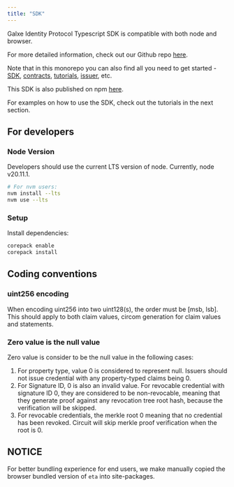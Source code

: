```yaml
---
title: "SDK"
---
```


Galxe Identity Protocol Typescript SDK is compatible with both node and browser.

For more detailed information, check out our Github repo [here](https://github.com/Galxe/identity-protocol/tree/main/packages/sdk).

Note that in this monorepo you can also find all you need to get started - [SDK](https://github.com/Galxe/identity-protocol/tree/main/packages/sdk), [contracts](https://github.com/Galxe/identity-protocol/tree/main/packages/evm-contracts), [tutorials](https://github.com/Galxe/identity-protocol/tree/main/apps/tutorial), [issuer](https://github.com/Galxe/identity-protocol/tree/main/apps/issuer), etc.

This SDK is also published on npm [here](https://www.npmjs.com/package/@galxe-identity-protocol/sdk).

For examples on how to use the SDK, check out the tutorials in the next section.

## For developers

### Node Version

Developers should use the current LTS version of node. Currently, node v20.11.1.

```bash
# For nvm users:
nvm install --lts
nvm use --lts
```

### Setup

Install dependencies:

```bash
corepack enable
corepack install
```

## Coding conventions

### uint256 encoding

When encoding uint256 into two uint128(s), the order must be [msb, lsb].
This should apply to both claim values, circom generation for claim values and
statements.

### Zero value is the null value

Zero value is consider to be the null value in the following cases:

1. For property type, value 0 is considered to represent null. Issuers should not issue
   credential with any property-typed claims being 0.
2. For Signature ID, 0 is also an invalid value. For revocable credential with signature
   ID 0, they are considered to be non-revocable, meaning that they generate proof against
   any revocation tree root hash, because the verification will be skipped.
3. For revocable credentials, the merkle root 0 meaning that no credential has been revoked.
   Circuit will skip merkle proof verification when the root is 0.

## NOTICE

For better bundling experience for end users, we make manually copied the browser bundled version of `eta` into site-packages.
